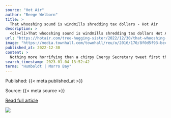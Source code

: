 ```yaml
---
source: "Hot Air"
author: "Beege Welborn"
title: >
  That whooshing sound is windmills shredding tax dollars - Hot Air
description: >
  <ol><li>That whooshing sound is windmills shredding tax dollars Hot Air </li><li>California offshore wind promises a new gold rush while slashing emissions WUSF Public Media </li><li>View Full Coverage on Google News</li></ol>
url: "https://hotair.com/tree-hugging-sister/2022/12/30/that-whooshing-sound-is-windmills-shredding-tax-dollars-n520655"
image: "https://media.townhall.com/townhall/reu/o/2016/170/8f0d5f93-becd-4c81-ba88-62f33cab4ec9-1110x740.jpg"
published_at: 2022-12-30
content: >
  Nothing more horrifying than a chirpy Energy Secretary tweet first thing in the morning. Especially when it contains the trifecta of bad news for taxpayers from one of the denser members of the Biden… [+11000 chars]
search_timestamp: 2023-01-04 13:52:42
terms: "Humboldt | Morro Bay"
---
```



Published: {{< meta published_at >}}


Source: {{< meta source >}}


[Read full article]({{< meta url >}}){target='_blank'}



![](`r rmarkdown::metadata$image[1]`)
